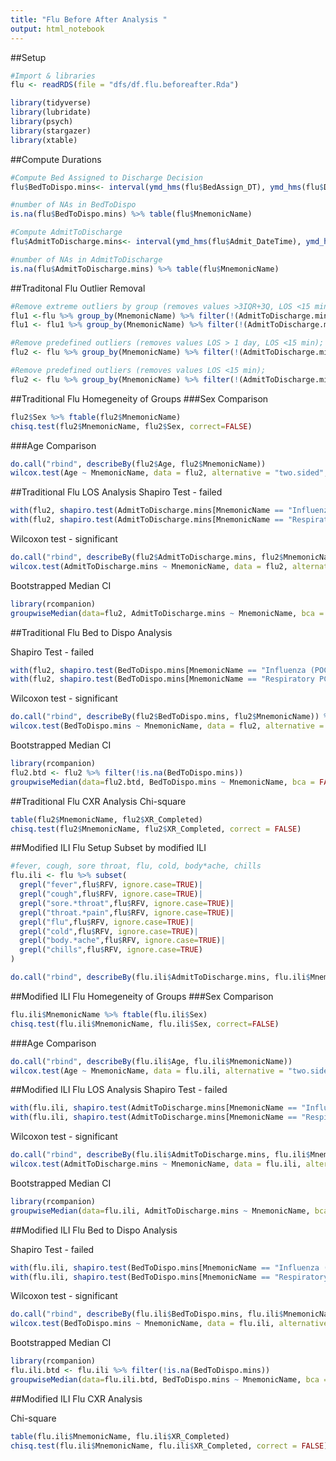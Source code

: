 ```yaml
---
title: "Flu Before After Analysis "
output: html_notebook
---
```

##Setup
```r
#Import & libraries
flu <- readRDS(file = "dfs/df.flu.beforeafter.Rda")

library(tidyverse)
library(lubridate)
library(psych)
library(stargazer)
library(xtable)

```

##Compute Durations

```r
#Compute Bed Assigned to Discharge Decision
flu$BedToDispo.mins<- interval(ymd_hms(flu$BedAssign_DT), ymd_hms(flu$DischargeDecision_DT)) %>% as.duration()/dminutes(1)

#number of NAs in BedToDispo
is.na(flu$BedToDispo.mins) %>% table(flu$MnemonicName)
```

```r
#Compute AdmitToDischarge
flu$AdmitToDischarge.mins<- interval(ymd_hms(flu$Admit_DateTime), ymd_hms(flu$Discharge_DateTime)) %>% as.duration()/dminutes(1)

#number of NAs in AdmitToDischarge
is.na(flu$AdmitToDischarge.mins) %>% table(flu$MnemonicName)
```


##Traditonal Flu Outlier Removal
```r
#Remove extreme outliers by group (removes values >3IQR+3Q, LOS <15 min); 
flu1 <-flu %>% group_by(MnemonicName) %>% filter(!(AdmitToDischarge.mins > (quantile(AdmitToDischarge.mins, .75, na.rm=T)+3*IQR(AdmitToDischarge.mins, na.rm=TRUE))))
flu1 <- flu1 %>% group_by(MnemonicName) %>% filter(!(AdmitToDischarge.mins < 15))

#Remove predefined outliers (removes values LOS > 1 day, LOS <15 min); 
flu2 <- flu %>% group_by(MnemonicName) %>% filter(!(AdmitToDischarge.mins > 1440)) %>% filter(!(AdmitToDischarge.mins < 15))

#Remove predefined outliers (removes values LOS <15 min); 
flu2 <- flu %>% group_by(MnemonicName) %>% filter(!(AdmitToDischarge.mins < 20))
```

##Traditional Flu Homegeneity of Groups
###Sex Comparison
```r
flu2$Sex %>% ftable(flu2$MnemonicName)
chisq.test(flu2$MnemonicName, flu2$Sex, correct=FALSE)
```

###Age Comparison
```r
do.call("rbind", describeBy(flu2$Age, flu2$MnemonicName))
wilcox.test(Age ~ MnemonicName, data = flu2, alternative = "two.sided", var.equal = FALSE, conf.int = TRUE, conf.level = 0.95)
```

##Traditional Flu LOS Analysis
Shapiro Test - failed
```r
with(flu2, shapiro.test(AdmitToDischarge.mins[MnemonicName == "Influenza (POCT)"]))
with(flu2, shapiro.test(AdmitToDischarge.mins[MnemonicName == "Respiratory PCR Panel"]))
```

Wilcoxon test - significant
```r
do.call("rbind", describeBy(flu2$AdmitToDischarge.mins, flu2$MnemonicName)) %>% select(n, mean, median, min, max)
wilcox.test(AdmitToDischarge.mins ~ MnemonicName, data = flu2, alternative = "two.sided", var.equal = FALSE, conf.int = TRUE, conf.level = 0.95)
```

Bootstrapped Median CI
```r
library(rcompanion)
groupwiseMedian(data=flu2, AdmitToDischarge.mins ~ MnemonicName, bca = FALSE, percentile = TRUE, R = 1000)
```

##Traditional Flu Bed to Dispo Analysis

Shapiro Test - failed
```r
with(flu2, shapiro.test(BedToDispo.mins[MnemonicName == "Influenza (POCT)"]))
with(flu2, shapiro.test(BedToDispo.mins[MnemonicName == "Respiratory PCR Panel"]))
```

Wilcoxon test - significant
```r
do.call("rbind", describeBy(flu2$BedToDispo.mins, flu2$MnemonicName)) %>% select(n, mean, median, min, max)
wilcox.test(BedToDispo.mins ~ MnemonicName, data = flu2, alternative = "two.sided", var.equal = FALSE, conf.int = TRUE, conf.level = 0.95)
```

Bootstrapped Median CI
```r
library(rcompanion)
flu2.btd <- flu2 %>% filter(!is.na(BedToDispo.mins))
groupwiseMedian(data=flu2.btd, BedToDispo.mins ~ MnemonicName, bca = FALSE, percentile = TRUE, R = 1000)
```

##Traditional Flu CXR Analysis
Chi-square
```r
table(flu2$MnemonicName, flu2$XR_Completed)
chisq.test(flu2$MnemonicName, flu2$XR_Completed, correct = FALSE)
```

##Modified ILI Flu Setup
Subset by modified ILI
```r
#fever, cough, sore throat, flu, cold, body*ache, chills
flu.ili <- flu %>% subset(
  grepl("fever",flu$RFV, ignore.case=TRUE)| 
  grepl("cough",flu$RFV, ignore.case=TRUE)|
  grepl("sore.*throat",flu$RFV, ignore.case=TRUE)|
  grepl("throat.*pain",flu$RFV, ignore.case=TRUE)|
  grepl("flu",flu$RFV, ignore.case=TRUE)|
  grepl("cold",flu$RFV, ignore.case=TRUE)|
  grepl("body.*ache",flu$RFV, ignore.case=TRUE)|
  grepl("chills",flu$RFV, ignore.case=TRUE)
)

do.call("rbind", describeBy(flu.ili$AdmitToDischarge.mins, flu.ili$MnemonicName))
```

##Modified ILI Flu Homegeneity of Groups
###Sex Comparison
```r
flu.ili$MnemonicName %>% ftable(flu.ili$Sex)
chisq.test(flu.ili$MnemonicName, flu.ili$Sex, correct=FALSE)
```

###Age Comparison

```r
do.call("rbind", describeBy(flu.ili$Age, flu.ili$MnemonicName))
wilcox.test(Age ~ MnemonicName, data = flu.ili, alternative = "two.sided", var.equal = FALSE, conf.int = TRUE, conf.level = 0.95)
```


##Modified ILI Flu LOS Analysis
Shapiro Test - failed
```r
with(flu.ili, shapiro.test(AdmitToDischarge.mins[MnemonicName == "Influenza (POCT)"]))
with(flu.ili, shapiro.test(AdmitToDischarge.mins[MnemonicName == "Respiratory PCR Panel"]))
```

Wilcoxon test - significant
```r
do.call("rbind", describeBy(flu.ili$AdmitToDischarge.mins, flu.ili$MnemonicName)) %>% select(n, mean, median, min, max)
wilcox.test(AdmitToDischarge.mins ~ MnemonicName, data = flu.ili, alternative = "two.sided", var.equal = FALSE, conf.int = TRUE, conf.level = 0.95)
```

Bootstrapped Median CI
```r
library(rcompanion)
groupwiseMedian(data=flu.ili, AdmitToDischarge.mins ~ MnemonicName, bca = FALSE, percentile = TRUE, R = 1000)
```

##Modified ILI Flu Bed to Dispo Analysis

Shapiro Test - failed
```r
with(flu.ili, shapiro.test(BedToDispo.mins[MnemonicName == "Influenza (POCT)"]))
with(flu.ili, shapiro.test(BedToDispo.mins[MnemonicName == "Respiratory PCR Panel"]))
```

Wilcoxon test - significant
```r
do.call("rbind", describeBy(flu.ili$BedToDispo.mins, flu.ili$MnemonicName)) %>% select(n, mean, median, min, max)
wilcox.test(BedToDispo.mins ~ MnemonicName, data = flu.ili, alternative = "two.sided", var.equal = FALSE, conf.int = TRUE, conf.level = 0.95)
```

Bootstrapped Median CI
```r
library(rcompanion)
flu.ili.btd <- flu.ili %>% filter(!is.na(BedToDispo.mins))
groupwiseMedian(data=flu.ili.btd, BedToDispo.mins ~ MnemonicName, bca = FALSE, percentile = TRUE, R = 1000)
```

##Modified ILI Flu CXR Analysis

Chi-square
```r
table(flu.ili$MnemonicName, flu.ili$XR_Completed)
chisq.test(flu.ili$MnemonicName, flu.ili$XR_Completed, correct = FALSE)
```

